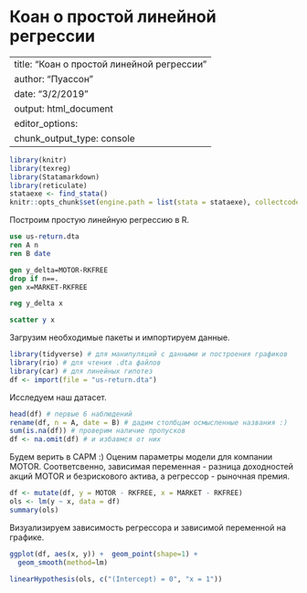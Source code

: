 # Коан о простой линейной регрессии {#simplereg}

---
title: "Коан о простой линейной регрессии"
author: "Пуассон"
date: "3/2/2019"
output: html_document
editor_options: 
  chunk_output_type: console
---

<!-- Цвета для кусков кода 
<style>
pre.r {
    background-color: #81BEF7 !important;
}
pre.stata {
    background-color: #BDBDBD !important;
}
</style> -->

```r
library(knitr)
library(texreg)
library(Statamarkdown)
library(reticulate)
stataexe <- find_stata()
knitr::opts_chunk$set(engine.path = list(stata = stataexe), collectcode = TRUE)
```

Построим простую линейную регрессию в R. 
```stata
use us-return.dta
ren A n
ren B date
```

```stata
gen y_delta=MOTOR-RKFREE
drop if n==.
gen x=MARKET-RKFREE
```

```stata
reg y_delta x

scatter y x
```

Загрузим необходимые пакеты и импортируем данные.
```r
library(tidyverse) # для манипуляций с данными и построения графиков
library(rio) # для чтения .dta файлов
library(car) # для линейных гипотез
df <- import(file = "us-return.dta")
```

Исследуем наш датасет.

```r
head(df) # первые 6 наблюдений
rename(df, n = A, date = B) # дадим столбцам осмысленные названия :)
sum(is.na(df)) # проверим наличие пропусков
df <- na.omit(df) # и избавмся от них
```

Будем верить в CAPM :) Оценим параметры модели для компании MOTOR. Соответсвенно, зависимая переменная - разница доходностей акций MOTOR и безрискового актива, а регрессор - рыночная премия.
```r
df <- mutate(df, y = MOTOR - RKFREE, x = MARKET - RKFREE)
ols <- lm(y ~ x, data = df)
summary(ols)
```


Визуализируем зависимость регрессора и зависимой переменной на графике.
```r
ggplot(df, aes(x, y)) +  geom_point(shape=1) + 
  geom_smooth(method=lm)
```

```r
linearHypothesis(ols, c("(Intercept) = 0", "x = 1"))
```
